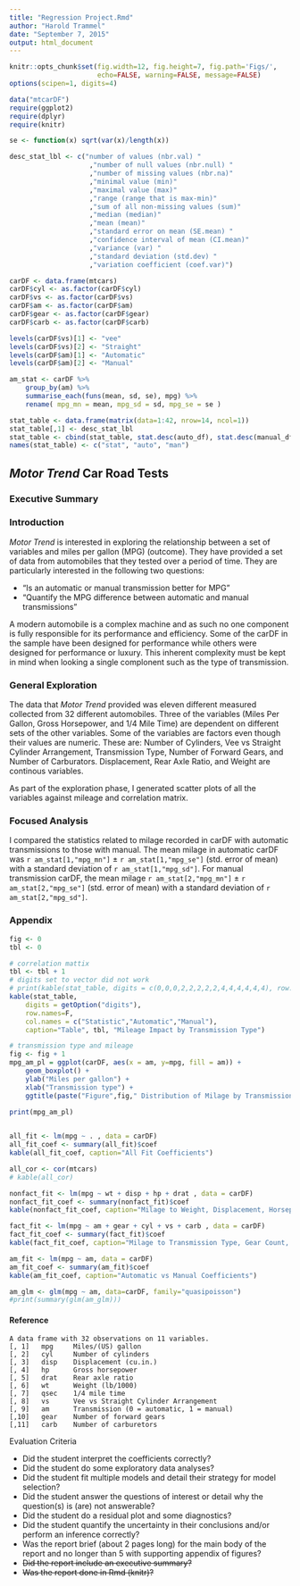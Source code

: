 ```yaml
---
title: "Regression Project.Rmd"
author: "Harold Trammel"
date: "September 7, 2015"
output: html_document
---
```



```r
knitr::opts_chunk$set(fig.width=12, fig.height=7, fig.path='Figs/',
                      echo=FALSE, warning=FALSE, message=FALSE)
options(scipen=1, digits=4)

data("mtcarDF")
require(ggplot2)
require(dplyr)
require(knitr)

se <- function(x) sqrt(var(x)/length(x))

desc_stat_lbl <- c("number of values (nbr.val) "
                    ,"number of null values (nbr.null) "
                    ,"number of missing values (nbr.na)"
                    ,"minimal value (min)"
                    ,"maximal value (max)"
                    ,"range (range that is max-min)"
                    ,"sum of all non-missing values (sum)"
                    ,"median (median)"
                    ,"mean (mean)"
                    ,"standard error on mean (SE.mean) "
                    ,"confidence interval of mean (CI.mean)"
                    ,"variance (var) "
                    ,"standard deviation (std.dev) "
                    ,"variation coefficient (coef.var)") 

carDF <- data.frame(mtcars)
carDF$cyl <- as.factor(carDF$cyl)
carDF$vs <- as.factor(carDF$vs)
carDF$am <- as.factor(carDF$am)
carDF$gear <- as.factor(carDF$gear)
carDF$carb <- as.factor(carDF$carb)

levels(carDF$vs)[1] <- "vee"
levels(carDF$vs)[2] <- "Straight"
levels(carDF$am)[1] <- "Automatic"
levels(carDF$am)[2] <- "Manual"

am_stat <- carDF %>%
    group_by(am) %>%
    summarise_each(funs(mean, sd, se), mpg) %>%
    rename( mpg_mn = mean, mpg_sd = sd, mpg_se = se )

stat_table <- data.frame(matrix(data=1:42, nrow=14, ncol=1))
stat_table[,1] <- desc_stat_lbl
stat_table <- cbind(stat_table, stat.desc(auto_df), stat.desc(manual_df))
names(stat_table) <- c("stat", "auto", "man")

```

## _Motor Trend_ Car Road Tests

### Executive Summary

### Introduction
_Motor Trend_ is interested in exploring the relationship between a set of variables and miles per gallon (MPG) (outcome). They have provided a set of data from automobiles that they tested over a period of time.  They are particularly interested in the following two questions:

* "Is an automatic or manual transmission better for MPG"
* "Quantify the MPG difference between automatic and manual transmissions"

A modern automobile is a complex machine and as such no one component is fully responsible for its performance and efficiency.  Some of the carDF in the sample have been designed for performance while others were designed for performance or luxury.  This inherent complexity must be kept in mind when looking a single complonent such as the type of transmission.

### General Exploration
The data that _Motor Trend_ provided was eleven different measured collected from 32 different automobiles.  Three of the variables (Miles Per Gallon, Gross Horsepower, and 1/4 Mile Time) are dependent on different sets of the other variables.  Some of the variables are factors even though their values are numeric.  These are: Number of Cylinders, Vee vs Straight Cylinder Arrangement, Transmission Type, Number of Forward Gears, and Number of Carburators.  Displacement, Rear Axle Ratio, and Weight are continous variables.

As part of the exploration phase, I generated scatter plots of all the variables against mileage and correlation matrix. 

### Focused Analysis
I compared the statistics related to milage recorded in carDF with automatic transmissions to those with manual.  The mean milage in automatic carDF was `r am_stat[1,"mpg_mn"]` &plusmn; `r am_stat[1,"mpg_se"]` (std. error of mean) with a standard deviation of `r am_stat[1,"mpg_sd"]`.   For manual transmission carDF, the mean milage `r am_stat[2,"mpg_mn"]` &plusmn; `r am_stat[2,"mpg_se"]` (std. error of mean) with a standard deviation of `r am_stat[2,"mpg_sd"]`. 




### Appendix
```r
fig <- 0
tbl <- 0

# correlation mattix
tbl <- tbl + 1
# digits set to vector did not work
# print(kable(stat_table, digits = c(0,0,0,2,2,2,2,2,4,4,4,4,4,4), row.names=F))
kable(stat_table, 
    digits = getOption("digits"), 
    row.names=F, 
    col.names = c("Statistic","Automatic","Manual"),
    caption="Table", tbl, "Mileage Impact by Transmission Type")

# transmission type and mileage
fig <- fig + 1
mpg_am_pl = ggplot(carDF, aes(x = am, y=mpg, fill = am)) + 
    geom_boxplot() +     
    ylab("Miles per gallon") + 
    xlab("Transmission type") + 
    ggtitle(paste("Figure",fig," Distribution of Milage by Transmission Type"))
    
print(mpg_am_pl)


all_fit <- lm(mpg ~ . , data = carDF)
all_fit_coef <- summary(all_fit)$coef
kable(all_fit_coef, caption="All Fit Coefficients")

all_cor <- cor(mtcars)
# kable(all_cor)

nonfact_fit <- lm(mpg ~ wt + disp + hp + drat , data = carDF)
nonfact_fit_coef <- summary(nonfact_fit)$coef
kable(nonfact_fit_coef, caption="Milage to Weight, Displacement, Horsepower, and Rear-Axle Ratio Coefficients")

fact_fit <- lm(mpg ~ am + gear + cyl + vs + carb , data = carDF)
fact_fit_coef <- summary(fact_fit)$coef
kable(fact_fit_coef, caption="Milage to Transmission Type, Gear Count, Cylinder Count, Carburator Count and Cylinder Arrangment Coefficients")

am_fit <- lm(mpg ~ am, data = carDF)
am_fit_coef <- summary(am_fit)$coef
kable(am_fit_coef, caption="Automatic vs Manual Coefficients")

am_glm <- glm(mpg ~ am, data=carDF, family="quasipoisson")
#print(summary(glm(am_glm)))


```

#### Reference
```
A data frame with 32 observations on 11 variables.
[, 1]   mpg     Miles/(US) gallon
[, 2]   cyl     Number of cylinders
[, 3]   disp    Displacement (cu.in.)
[, 4]   hp      Gross horsepower
[, 5]   drat    Rear axle ratio
[, 6]   wt      Weight (lb/1000)
[, 7]   qsec    1/4 mile time
[, 8]   vs      Vee vs Straight Cylinder Arrangement
[, 9]   am      Transmission (0 = automatic, 1 = manual)
[,10]   gear    Number of forward gears
[,11]   carb    Number of carburetors

```

Evaluation Criteria

* Did the student interpret the coefficients correctly?
* Did the student do some exploratory data analyses?
* Did the student fit multiple models and detail their strategy for model selection?
* Did the student answer the questions of interest or detail why the question(s) is (are) not answerable?
* Did the student do a residual plot and some diagnostics?
* Did the student quantify the uncertainty in their conclusions and/or perform an inference correctly?
* Was the report brief (about 2 pages long) for the main body of the report and no longer than 5 with supporting appendix of figures?
* ~~Did the report include an executive summary?~~
* ~~Was the report done in Rmd (knitr)?~~

